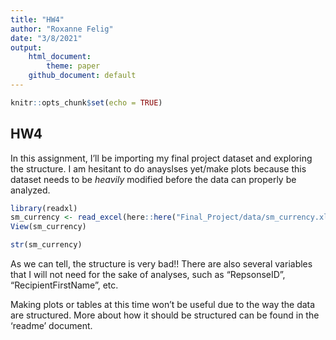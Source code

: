 ```yaml
---
title: "HW4"
author: "Roxanne Felig"
date: "3/8/2021"
output:
    html_document:
        theme: paper
    github_document: default
---
```


```r
knitr::opts_chunk$set(echo = TRUE)
```

## HW4

In this assignment, I'll be importing my final project dataset and exploring the structure. I am hesitant to do anayslses yet/make plots because this dataset needs to be *heavily* modified before the data can properly be analyzed.


```r
library(readxl)
sm_currency <- read_excel(here::here("Final_Project/data/sm_currency.xlsx"))
View(sm_currency)
```


```r
str(sm_currency)
```

As we can tell, the structure is very bad!! There are also several variables that I will not need for the sake of analyses, such as "RepsonseID", "RecipientFirstName", etc. 

Making plots or tables at this time won't be useful due to the way the data are structured. More about how it should be structured can be found in the 'readme' document.